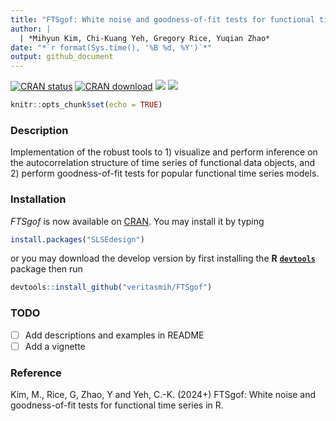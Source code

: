 ```yaml
---
title: "FTSgof: White noise and goodness-of-fit tests for functional time series in R"
author: |
  | *Mihyun Kim, Chi-Kuang Yeh, Gregory Rice, Yuqian Zhao*
date: "*`r format(Sys.time(), '%B %d, %Y')`*"
output: github_document
---
```


\newcommand{\cov}{\mathbb{c}cov}

<!-- badges: start -->
[![CRAN
status](https://www.r-pkg.org/badges/version/FTSgof)](https://CRAN.R-project.org/package=FTSgof)
[![CRAN
download](https://cranlogs.r-pkg.org/badges/grand-total/FTSgof?color=blue)](https://cran.r-project.org/package=FTSgof)
[![](https://cranlogs.r-pkg.org/badges/FTSgof)](https://cran.r-project.org/package=FTSgof)
[![](https://img.shields.io/github/languages/code-size/veritasmih/FTSgof.svg)](https://github.com/veritasmih/FTSgof)
<!-- badges: end -->




```r
knitr::opts_chunk$set(echo = TRUE)
```

### Description

Implementation of the robust tools to 1) visualize and perform inference on the autocorrelation structure of time series of functional data objects, and 2) perform goodness-of-fit tests for popular functional time series models. 

### Installation

*FTSgof* is now available on [CRAN](https://cran.r-project.org/). You may install it by typing

```r
install.packages("SLSEdesign")
```
or you may download the develop version by first installing the **R** [**`devtools`**](https://CRAN.R-project.org/package=devtools) package then run

```r
devtools::install_github("veritasmih/FTSgof")
```
### TODO

- [ ] Add descriptions and examples in README
- [ ] Add a vignette

### Reference

Kim, M., Rice, G, Zhao, Y and Yeh, C.-K. (2024+) FTSgof: White noise and goodness-of-fit tests for functional time series in R.
